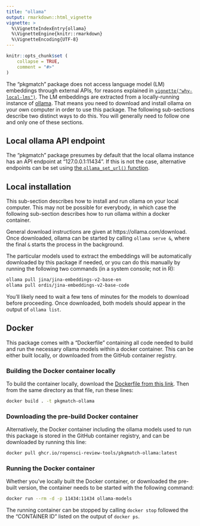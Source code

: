 ```yaml
---
title: "ollama"
output: rmarkdown::html_vignette
vignette: >
  %\VignetteIndexEntry{ollama}
  %\VignetteEngine{knitr::rmarkdown}
  %\VignetteEncoding{UTF-8}
---
```


```r
knitr::opts_chunk$set (
    collapse = TRUE,
    comment = "#>"
)
```

The "pkgmatch" package does not access language model (LM) embeddings through external APIs,
for reasons explained in
[`vignette("why-local-lms")`](https://docs.ropensci.org/pkgmatch/articles/why-local-lms.html).
The LM embeddings are extracted from a locally-running instance of
[ollama](https://ollama.com). That means you need to download and install
ollama on your own computer in order to use this package. The following
sub-sections describe two distinct ways to do this. You will generally need to
follow one and only one of these sections.

## Local ollama API endpoint

The "pkgmatch" package presumes by default that the local ollama instance has
an API endpoint at "127.0.0.1:11434". If this is not the case, alternative
endpoints can be set using [the `ollama_set_url()`
function](https://docs.ropensci.org/pkgmatch/reference/ollama_set_url.html).

## Local installation

This sub-section describes how to install and run ollama on your local
computer. This may not be possible for everybody, in which case the following
sub-section describes how to run ollama within a docker container.

General download instructions are given at https://ollama.com/download. Once
downloaded, ollama can be started by calling `ollama serve &`, where the final
`&` starts the process in the background.

The particular models used to extract the embeddings will be automatically
downloaded by this package if needed, or you can do this manually by running
the following two commands (in a system console; not in R):

``` bash
ollama pull jina/jina-embeddings-v2-base-en
ollama pull ordis/jina-embeddings-v2-base-code
```

You'll likely need to wait a few tens of minutes for the models to
download before proceeding. Once downloaded, both models should appear in the
output of `ollama list`.

## Docker

This package comes with a "Dockerfile" containing all code needed to build and
run the necessary ollama models within a docker container. This can be either
built locally, or downloaded from the GitHub container registry.

### Building the Docker container locally

To build the container locally, download the [Dockerfile from this
link](https://github.com/ropensci-review-tools/pkgmatch/blob/main/Dockerfile).
Then from the same directory as that file, run these lines:

``` bash
docker build . -t pkgmatch-ollama
```

### Downloading the pre-build Docker container

Alternatively, the Docker container including the ollama models used to run
this package is stored in the GitHub container registry, and can be downloaded
by running this line:

``` bash
docker pull ghcr.io/ropensci-review-tools/pkgmatch-ollama:latest
```

### Running the Docker container

Whether you've locally built the Docker container, or downloaded the pre-built
version, the container needs to be started with the following command:

``` bash
docker run --rm -d -p 11434:11434 ollama-models
```

The running container can be stopped by calling `docker stop` followed the the
"CONTAINER ID" listed on the output of `docker ps`.
